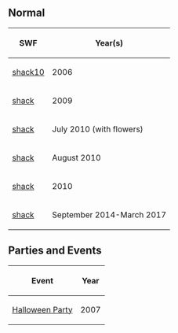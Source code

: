{{CPW|Mine Shack}}

==Normal==
<center>
{|class="wikitable"
!SWF!!Year(s)
|-
|[[Media:ArtworkRoomsShack10.swf|shack10]]||2006
|-
|[[Media:RoomsShack.swf|shack]]||2009
|-
|[[Media:RoomsShack 3.swf|shack]]||July 2010 (with flowers)
|-
|[[Media:RoomsShack-LateAugust2010.swf|shack]]||August 2010
|-
|[[Media:RoomsShack2.swf|shack]]||2010
|-
|[[Media:RoomsShack-September2014.swf|shack]]||September 2014-March 2017
|}
</center>

==Parties and Events==
<center>
{|class="wikitable"
!Event!!Year
|-
|[[Media:RoomsShack-HalloweenParty2007.swf|Halloween Party]]||2007
|}
</center>

{{Places}}